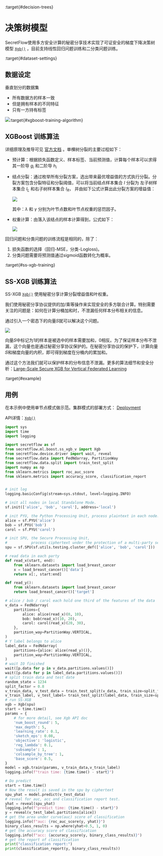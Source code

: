 :target{#decision-trees}

# 决策树模型

SecretFlow使用多方安全计算的秘密分享技术实现了可证安全的梯度下降决策树模型 [<code>Xgb()</code>](../../source/secretflow.ml.boost.ml.boost.ss_xgb_v.mdx#secretflow.ml.boost.ss_xgb_v.model.Xgb "secretflow.ml.boost.ss_xgb_v.model.Xgb") ，目前支持线性回归问题训练和二分类问题训练。

:target{#dataset-settings}

## 数据设定

垂直划分的数据集

- 所有数据方的样本一致
- 但是拥有样本的不同特征
- 只有一方持有标签

![](../../_assets/v_dataset.png):target{#xgboost-training-algorithm}

## XGBoost 训练算法

详细原理及推导可见 [官方文档](https://xgboost.readthedocs.io/en/stable/tutorials/model.html) 。单棵树分裂的主要过程如下：

- 预计算：根据损失函数定义、样本标签、当前预测值，计算每个样本可以求得其一阶导 <InlineMath>$g_{i}$</InlineMath> 和二阶导  <InlineMath>$h_{i}$</InlineMath>
- 结点分裂：通过枚举所有分裂方案，选出带来最优增益值的方式执行分裂。分裂方案包含分裂特征和分裂阈值，可以将当前结点样本集合 <InlineMath>$I$</InlineMath> 分裂为 左子树样本集合 <InlineMath>$I_{L}$</InlineMath> 和右子树样本集合 <InlineMath>$I_{R}$</InlineMath>， 并由如下公式计算出此分裂方案的增益值：

  ![](../../_assets/gain_formula.png)

  其中：<InlineMath>$\lambda$</InlineMath> 和 <InlineMath>$\gamma$</InlineMath> 分别为叶节点数和叶节点权重的惩罚因子。
- 权重计算：由落入该结点的样本计算得到，公式如下：

  ![](../../_assets/weight_formula.png)

回归问题和分类问题的训练流程是相同的，除了：

1. 损失函数的选择（回归-MSE，分类-Logloss)。
2. 分类问题需要将预测值通过sigmoid函数转化为概率。

:target{#ss-xgb-training}

## SS-XGB 训练算法

SS-XGB [<code>Xgb()</code>](../../source/secretflow.ml.boost.ml.boost.ss_xgb_v.mdx#secretflow.ml.boost.ss_xgb_v.model.Xgb "secretflow.ml.boost.ss_xgb_v.model.Xgb") 使用秘密分享计算分裂增益值和叶权重。

我们使用秘密分享协议提供的加/乘等操作来实现安全的多方联合计算。特别需要关注的问题是：如何在计算分桶加和时，不泄漏任何样本分布相关的信息。

通过引入一个密态下的向量𝑆就可以解决这个问题。

![](../../_assets/indicator_vecto.jpg)

向量𝑆中标记为1的样本是被选中的样本需要加和，0相反。为了保证样本分布不泄漏，这个向量也是通过秘密分享协议保护的。在秘密分享协议的保护下，计算向量𝑆和梯度向量的内积，即可得到梯度在分桶内的累加和。

通过这个方法我们就可以保护样本的分布信息不泄漏。更多的算法细节和安全分析：[Large-Scale Secure XGB for Vertical Federated Learning](https://arxiv.org/pdf/2005.08479.pdf)

:target{#example}

## 用例

在本示例中使用单节点模式做示范。集群模式的部署方式： [Deployment](../../getting_started/deployment.html.mdx)

API详情：[<code>Xgb()</code>](../../source/secretflow.ml.boost.ml.boost.ss_xgb_v.mdx#secretflow.ml.boost.ss_xgb_v.model.Xgb "secretflow.ml.boost.ss_xgb_v.model.Xgb")

```python
import sys
import time
import logging

import secretflow as sf
from secretflow.ml.boost.ss_xgb_v import Xgb
from secretflow.device.driver import wait, reveal
from secretflow.data import FedNdarray, PartitionWay
from secretflow.data.split import train_test_split
import numpy as np
from sklearn.metrics import roc_auc_score
from sklearn.metrics import accuracy_score, classification_report


# init log
logging.basicConfig(stream=sys.stdout, level=logging.INFO)

# init all nodes in local Standalone Mode.
sf.init(['alice', 'bob', 'carol'], address='local')

# init PYU, the Python Processing Unit, process plaintext in each node.
alice = sf.PYU('alice')
bob = sf.PYU('bob')
carol = sf.PYU('carol')

# init SPU, the Secure Processing Unit,
#           process ciphertext under the protection of a multi-party secure computing protocol
spu = sf.SPU(sf.utils.testing.cluster_def(['alice', 'bob', 'carol']))

# read data in each party
def read_x(start, end):
    from sklearn.datasets import load_breast_cancer
    x = load_breast_cancer()['data']
    return x[:, start:end]

def read_y():
    from sklearn.datasets import load_breast_cancer
    return load_breast_cancer()['target']

# alice / bob / carol each hold one third of the features of the data
v_data = FedNdarray(
    partitions={
        alice: alice(read_x)(0, 10),
        bob: bob(read_x)(10, 20),
        carol: carol(read_x)(20, 30),
    },
    partition_way=PartitionWay.VERTICAL,
)
# Y label belongs to alice
label_data = FedNdarray(
    partitions={alice: alice(read_y)()},
    partition_way=PartitionWay.VERTICAL,
)
# wait IO finished
wait([p.data for p in v_data.partitions.values()])
wait([p.data for p in label_data.partitions.values()])
# split train data and test date
random_state = 1234
split_factor = 0.8
v_train_data, v_test_data = train_test_split(v_data, train_size=split_factor, random_state=random_state)
v_train_label, v_test_label= train_test_split(label_data, train_size=split_factor, random_state=random_state)
# run SS-XGB
xgb = Xgb(spu)
start = time.time()
params = {
    # for more detail, see Xgb API doc
    'num_boost_round': 5,
    'max_depth': 5,
    'learning_rate': 0.1,
    'sketch_eps': 0.08,
    'objective': 'logistic',
    'reg_lambda': 0.1,
    'subsample': 1,
    'colsample_by_tree': 1,
    'base_score': 0.5,
}
model = xgb.train(params, v_train_data,v_train_label)
logging.info(f"train time: {time.time() - start}")

# Do predict
start = time.time()
# Now the result is saved in the spu by ciphertext
spu_yhat = model.predict(v_test_data)
# reveal for auc, acc and classification report test.
yhat = reveal(spu_yhat)
logging.info(f"predict time: {time.time() - start}")
y = reveal(v_test_label.partitions[alice])
# get the area under curve(auc) score of classification
logging.info(f"auc: {roc_auc_score(y, yhat)}")
binary_class_results = np.where(yhat>0.5, 1, 0)
# get the accuracy score of classification
logging.info(f"acc: {accuracy_score(y, binary_class_results)}")
# get the report of classification
print("classification report:")
print(classification_report(y, binary_class_results))
```
